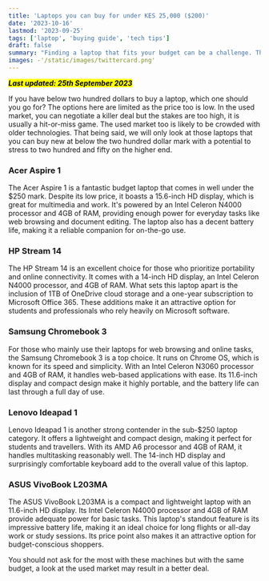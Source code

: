 ```yaml
---
title: 'Laptops you can buy for under KES 25,000 ($200)'
date: '2023-10-16'
lastmod: '2023-09-25'
tags: ['laptop', 'buying guide', 'tech tips']
draft: false
summary: "Finding a laptop that fits your budget can be a challenge. This guide provides a list of laptops that you can buy for under KES 25,000 ($200). Whether you're a student, a professional, or a casual user, these laptops offer a balance of performance and affordability."
images: -'/static/images/twittercard.png' 
---
```


***<mark>Last updated: 25th September 2023</mark>***

If you have below two hundred dollars to buy a laptop, which one should you go for? The options here are limited as the price too is low. In the used market, you can negotiate a killer deal but the stakes are too high, it is usually a hit-or-miss game. The used market too is likely to be crowded with older technologies. That being said, we will only look at those laptops that you can buy new at below the two hundred dollar mark with a potential to stress to two hundred and fifty on the higher end.

### **Acer Aspire 1**

The Acer Aspire 1 is a fantastic budget laptop that comes in well under the $250 mark. Despite its low price, it boasts a 15.6-inch HD display, which is great for multimedia and work. It's powered by an Intel Celeron N4000 processor and 4GB of RAM, providing enough power for everyday tasks like web browsing and document editing. The laptop also has a decent battery life, making it a reliable companion for on-the-go use.

### **HP Stream 14**

The HP Stream 14 is an excellent choice for those who prioritize portability and online connectivity. It comes with a 14-inch HD display, an Intel Celeron N4000 processor, and 4GB of RAM. What sets this laptop apart is the inclusion of 1TB of OneDrive cloud storage and a one-year subscription to Microsoft Office 365. These additions make it an attractive option for students and professionals who rely heavily on Microsoft software.

### **Samsung Chromebook 3**

For those who mainly use their laptops for web browsing and online tasks, the Samsung Chromebook 3 is a top choice. It runs on Chrome OS, which is known for its speed and simplicity. With an Intel Celeron N3060 processor and 4GB of RAM, it handles web-based applications with ease. Its 11.6-inch display and compact design make it highly portable, and the battery life can last through a full day of use.

### **Lenovo Ideapad 1**

Lenovo Ideapad 1 is another strong contender in the sub-$250 laptop category. It offers a lightweight and compact design, making it perfect for students and travellers. With its AMD A6 processor and 4GB of RAM, it handles multitasking reasonably well. The 14-inch HD display and surprisingly comfortable keyboard add to the overall value of this laptop.

### **ASUS VivoBook L203MA**

The ASUS VivoBook L203MA is a compact and lightweight laptop with an 11.6-inch HD display. Its Intel Celeron N4000 processor and 4GB of RAM provide adequate power for basic tasks. This laptop's standout feature is its impressive battery life, making it an ideal choice for long flights or all-day work or study sessions. Its price point also makes it an attractive option for budget-conscious shoppers.

You should not ask for the most with these machines but with the same budget, a look at the used market may result in a better deal.